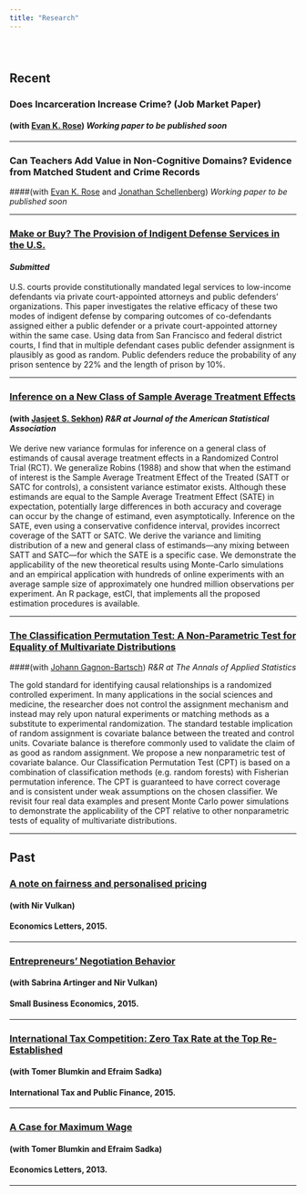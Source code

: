 ```yaml
---
title: "Research"
---
```


<br>

# {.tabset .tabset-fade .tabset-pills} 

## Recent

### Does Incarceration Increase Crime? (**Job Market Paper**)
#### (with <a href="https://ekrose.github.io/" target="_blank">Evan K. Rose</a>) *Working paper to be published soon  *


---

<!-- --- -->

### Can Teachers Add Value in Non-Cognitive Domains? Evidence from Matched Student and Crime Records 
####(with  <a href="https://ekrose.github.io/" target="_blank">Evan K. Rose</a> and <a href="https://www.econ.berkeley.edu/grad/profiles/4714" target="_blank">Jonathan Schellenberg</a>) *Working paper to be published soon  *

---

<!-- --- -->

### <a href="files/Shemtov_indigent_2018.pdf" target="_blank">Make or Buy? The Provision of Indigent Defense Services in the U.S. </a> 
#### *Submitted*

U.S. courts provide constitutionally mandated legal services to low-income defendants via private court-appointed attorneys and public defenders’ organizations. This paper investigates the relative efficacy of these two modes of indigent defense by comparing outcomes of co-defendants assigned either a public defender or a private court-appointed attorney within the same case. Using data from San Francisco and federal district courts, I find that in multiple defendant cases public defender assignment is plausibly as good as random. Public defenders reduce the probability of any prison sentence by 22% and the length of prison by 10%.

---

### <a href="https://arxiv.org/abs/1708.02140" target="_blank">Inference on a New Class of Sample Average Treatment Effects</a>
#### (with <a href="http://sekhon.berkeley.edu/" target="_blank">Jasjeet S. Sekhon</a>) *R&R at Journal of the American Statistical Association*

We derive new variance formulas for inference on a general class of estimands of causal average treatment effects in a Randomized Control Trial (RCT). We generalize Robins (1988) and show that when the estimand of interest is the Sample Average Treatment Effect of the Treated (SATT or SATC for controls), a consistent variance estimator exists. Although these estimands are equal to the Sample Average Treatment Effect (SATE) in expectation, potentially large differences in both accuracy and coverage can occur by the change of estimand, even asymptotically. Inference on the SATE, even using a conservative confidence interval, provides incorrect coverage of the SATT or SATC. We derive the variance and limiting distribution of a new and general class of estimands---any mixing between SATT and SATC---for which the SATE is a specific case. We demonstrate the applicability of the new theoretical results using Monte-Carlo simulations and an empirical application with hundreds of online experiments with an average sample size of approximately one hundred million observations per experiment. An R package, estCI, that implements all the proposed estimation procedures is available. 
<!-- https://github.com/yotamshemtov/estCI -->

---

### <a href="https://arxiv.org/abs/1611.06408" target="_blank">The Classification Permutation Test: A Non-Parametric Test for Equality of Multivariate Distributions</a>
####(with <a href="http://dept.stat.lsa.umich.edu/~johanngb/" target="_blank">Johann Gagnon-Bartsch</a>) *R&R at The Annals of Applied Statistics*

The gold standard for identifying causal relationships is a randomized controlled experiment.
In many applications in the social sciences and medicine, the researcher does not control the assignment mechanism and instead may rely upon natural experiments or matching methods as a substitute to experimental randomization. 
The standard testable implication of random assignment is covariate balance between 
the treated and control units.  Covariate balance is therefore commonly used to validate the claim of as good as random assignment. We propose a new nonparametric test of covariate balance.  Our Classification Permutation Test (CPT) is based on a combination of classification methods (e.g. random forests) with Fisherian permutation inference.  The CPT is guaranteed to have correct coverage and is consistent under weak assumptions on the chosen classifier. We revisit four real data examples and present Monte Carlo power simulations to demonstrate the applicability of the CPT relative to other nonparametric tests of equality of multivariate distributions.

---

## Past

### <a href="http://www.sciencedirect.com/science/article/pii/S0165176515003705" target="_blank">A note on fairness and personalised pricing</a>
#### (with Nir Vulkan) 
#### Economics Letters, 2015.

---

### <a href="https://link.springer.com/article/10.1007/s11187-014-9619-8" target="_blank">Entrepreneurs' Negotiation Behavior</a>
#### (with Sabrina Artinger and Nir Vulkan) 
#### Small Business Economics, 2015.

---

### <a href="https://link.springer.com/article/10.1007/s10797-014-9335-y" target="_blank">International Tax Competition: Zero Tax Rate at the Top Re-Established</a>                                            
#### (with Tomer Blumkin and Efraim Sadka) 
#### International Tax and Public Finance, 2015.     

---

### <a href="http://www.sciencedirect.com/science/article/pii/S0165176513002413" target="_blank">A Case for Maximum Wage</a>
#### (with Tomer Blumkin and Efraim Sadka) 
#### Economics Letters, 2013.

---

 <!-- <a href="trilnick2014whatdrives.pdf" target="_blank">draft-<i class="fa fa-file-pdf-o" aria-hidden="true"></i></a> -->





